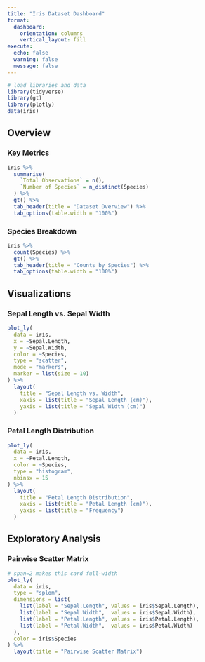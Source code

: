 ```yaml
---
title: "Iris Dataset Dashboard"
format:
  dashboard:
    orientation: columns
    vertical_layout: fill
execute:
  echo: false
  warning: false
  message: false
---
```


```r
# load libraries and data
library(tidyverse)
library(gt)
library(plotly)
data(iris)
```

## Overview {.dashboard-row}

### Key Metrics {.dashboard-card}

```r
iris %>%
  summarise(
    `Total Observations` = n(),
    `Number of Species` = n_distinct(Species)
  ) %>%
  gt() %>%
  tab_header(title = "Dataset Overview") %>%
  tab_options(table.width = "100%")

```

### Species Breakdown {.dashboard-card}

```r
iris %>%
  count(Species) %>%
  gt() %>%
  tab_header(title = "Counts by Species") %>%
  tab_options(table.width = "100%")

```

## Visualizations {.dashboard-row}

### Sepal Length vs. Sepal Width {.dashboard-card}

```r
plot_ly(
  data = iris,
  x = ~Sepal.Length, 
  y = ~Sepal.Width, 
  color = ~Species,
  type = "scatter", 
  mode = "markers",
  marker = list(size = 10)
) %>%
  layout(
    title = "Sepal Length vs. Width",
    xaxis = list(title = "Sepal Length (cm)"),
    yaxis = list(title = "Sepal Width (cm)")
  )

```

### Petal Length Distribution {.dashboard-card}

```r
plot_ly(
  data = iris, 
  x = ~Petal.Length, 
  color = ~Species,
  type = "histogram",
  nbinsx = 15
) %>%
  layout(
    title = "Petal Length Distribution",
    xaxis = list(title = "Petal Length (cm)"),
    yaxis = list(title = "Frequency")
  )

```

## Exploratory Analysis {.dashboard-row}

### Pairwise Scatter Matrix {.dashboard-card span="2"}

```r
# span=2 makes this card full-width
plot_ly(
  data = iris, 
  type = "splom",
  dimensions = list(
    list(label = "Sepal.Length", values = iris$Sepal.Length),
    list(label = "Sepal.Width",  values = iris$Sepal.Width),
    list(label = "Petal.Length", values = iris$Petal.Length),
    list(label = "Petal.Width",  values = iris$Petal.Width)
  ),
  color = iris$Species
) %>%
  layout(title = "Pairwise Scatter Matrix")

```
